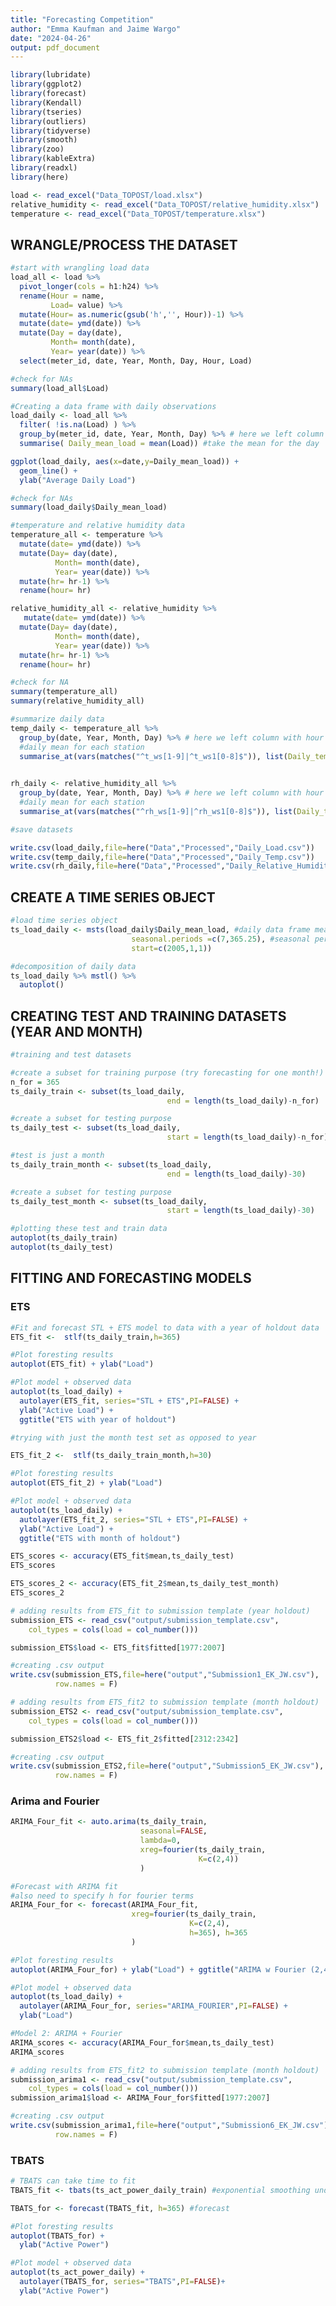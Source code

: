 ```yaml
---
title: "Forecasting Competition"
author: "Emma Kaufman and Jaime Wargo"
date: "2024-04-26"
output: pdf_document
---
```

```r
library(lubridate)
library(ggplot2)
library(forecast)  
library(Kendall)
library(tseries)
library(outliers)
library(tidyverse)
library(smooth)
library(zoo)
library(kableExtra)
library(readxl)
library(here)
```

```r
load <- read_excel("Data_TOPOST/load.xlsx")
relative_humidity <- read_excel("Data_TOPOST/relative_humidity.xlsx")
temperature <- read_excel("Data_TOPOST/temperature.xlsx")
```

## WRANGLE/PROCESS THE DATASET

```r
#start with wrangling load data
load_all <- load %>% 
  pivot_longer(cols = h1:h24) %>% 
  rename(Hour = name,
         Load= value) %>% 
  mutate(Hour= as.numeric(gsub('h','', Hour))-1) %>% 
  mutate(date= ymd(date)) %>% 
  mutate(Day = day(date),
         Month= month(date),
         Year= year(date)) %>% 
  select(meter_id, date, Year, Month, Day, Hour, Load)

#check for NAs
summary(load_all$Load)

```

```r
#Creating a data frame with daily observations
load_daily <- load_all %>% 
  filter( !is.na(Load) ) %>% 
  group_by(meter_id, date, Year, Month, Day) %>% # here we left column with hour out to calculate daily mean
  summarise( Daily_mean_load = mean(Load)) #take the mean for the day

ggplot(load_daily, aes(x=date,y=Daily_mean_load)) +
  geom_line() +
  ylab("Average Daily Load")

#check for NAs
summary(load_daily$Daily_mean_load)
```

```r
#temperature and relative humidity data
temperature_all <- temperature %>% 
  mutate(date= ymd(date)) %>% 
  mutate(Day= day(date),
          Month= month(date),
          Year= year(date)) %>% 
  mutate(hr= hr-1) %>% 
  rename(hour= hr) 

relative_humidity_all <- relative_humidity %>% 
   mutate(date= ymd(date)) %>% 
  mutate(Day= day(date),
          Month= month(date),
          Year= year(date)) %>% 
  mutate(hr= hr-1) %>% 
  rename(hour= hr)

#check for NA
summary(temperature_all)
summary(relative_humidity_all)

#summarize daily data
temp_daily <- temperature_all %>% 
  group_by(date, Year, Month, Day) %>% # here we left column with hour out to calculate daily mean
  #daily mean for each station
  summarise_at(vars(matches("^t_ws[1-9]|^t_ws1[0-8]$")), list(Daily_temp = ~mean(., na.rm = TRUE)))
 

rh_daily <- relative_humidity_all %>% 
  group_by(date, Year, Month, Day) %>% # here we left column with hour out to calculate daily mean
  #daily mean for each station
  summarise_at(vars(matches("^rh_ws[1-9]|^rh_ws1[0-8]$")), list(Daily_temp = ~mean(., na.rm = TRUE)))

```

```r
#save datasets

write.csv(load_daily,file=here("Data","Processed","Daily_Load.csv"))
write.csv(temp_daily,file=here("Data","Processed","Daily_Temp.csv"))
write.csv(rh_daily,file=here("Data","Processed","Daily_Relative_Humidity.csv"))
```

## CREATE A TIME SERIES OBJECT

```r
#load time series object
ts_load_daily <- msts(load_daily$Daily_mean_load, #daily data frame mean
                           seasonal.periods =c(7,365.25), #seasonal periods
                           start=c(2005,1,1))
```

```r
#decomposition of daily data
ts_load_daily %>% mstl() %>%
  autoplot()
```

## CREATING TEST AND TRAINING DATASETS (YEAR AND MONTH)

```r
#training and test datasets

#create a subset for training purpose (try forecasting for one month!)
n_for = 365
ts_daily_train <- subset(ts_load_daily,
                                   end = length(ts_load_daily)-n_for)

#create a subset for testing purpose
ts_daily_test <- subset(ts_load_daily,
                                   start = length(ts_load_daily)-n_for)

#test is just a month
ts_daily_train_month <- subset(ts_load_daily,
                                   end = length(ts_load_daily)-30)

#create a subset for testing purpose
ts_daily_test_month <- subset(ts_load_daily,
                                   start = length(ts_load_daily)-30)
```

```r
#plotting these test and train data
autoplot(ts_daily_train)
autoplot(ts_daily_test)
```

## FITTING AND FORECASTING MODELS

### ETS
```r
#Fit and forecast STL + ETS model to data with a year of holdout data
ETS_fit <-  stlf(ts_daily_train,h=365)

#Plot foresting results
autoplot(ETS_fit) + ylab("Load")

#Plot model + observed data
autoplot(ts_load_daily) +
  autolayer(ETS_fit, series="STL + ETS",PI=FALSE) +
  ylab("Active Load") +
  ggtitle("ETS with year of holdout")

#trying with just the month test set as opposed to year

ETS_fit_2 <-  stlf(ts_daily_train_month,h=30)

#Plot foresting results
autoplot(ETS_fit_2) + ylab("Load")

#Plot model + observed data
autoplot(ts_load_daily) +
  autolayer(ETS_fit_2, series="STL + ETS",PI=FALSE) +
  ylab("Active Load") +
  ggtitle("ETS with month of holdout")
```

```r
ETS_scores <- accuracy(ETS_fit$mean,ts_daily_test)
ETS_scores

ETS_scores_2 <- accuracy(ETS_fit_2$mean,ts_daily_test_month)
ETS_scores_2
```

```r
# adding results from ETS_fit to submission template (year holdout)
submission_ETS <- read_csv("output/submission_template.csv", 
    col_types = cols(load = col_number()))

submission_ETS$load <- ETS_fit$fitted[1977:2007]

#creating .csv output
write.csv(submission_ETS,file=here("output","Submission1_EK_JW.csv"),
          row.names = F)

# adding results from ETS_fit2 to submission template (month holdout)
submission_ETS2 <- read_csv("output/submission_template.csv", 
    col_types = cols(load = col_number()))

submission_ETS2$load <- ETS_fit_2$fitted[2312:2342]

#creating .csv output
write.csv(submission_ETS2,file=here("output","Submission5_EK_JW.csv"),
          row.names = F)
```

### Arima and Fourier
```r
ARIMA_Four_fit <- auto.arima(ts_daily_train, 
                             seasonal=FALSE, 
                             lambda=0,
                             xreg=fourier(ts_daily_train, 
                                          K=c(2,4))
                             )

#Forecast with ARIMA fit
#also need to specify h for fourier terms
ARIMA_Four_for <- forecast(ARIMA_Four_fit,
                           xreg=fourier(ts_daily_train,
                                        K=c(2,4),
                                        h=365), h=365
                           ) 

#Plot foresting results
autoplot(ARIMA_Four_for) + ylab("Load") + ggtitle("ARIMA w Fourier (2,4)")

#Plot model + observed data
autoplot(ts_load_daily) +
  autolayer(ARIMA_Four_for, series="ARIMA_FOURIER",PI=FALSE) +
  ylab("Load")


```

```r
#Model 2: ARIMA + Fourier 
ARIMA_scores <- accuracy(ARIMA_Four_for$mean,ts_daily_test)
ARIMA_scores
```

```r
# adding results from ETS_fit2 to submission template (month holdout)
submission_arima1 <- read_csv("output/submission_template.csv", 
    col_types = cols(load = col_number()))
submission_arima1$load <- ARIMA_Four_for$fitted[1977:2007]

#creating .csv output
write.csv(submission_arima1,file=here("output","Submission6_EK_JW.csv"),
          row.names = F)
```

###  TBATS

```r
# TBATS can take time to fit
TBATS_fit <- tbats(ts_act_power_daily_train) #exponential smoothing under state space, fit

TBATS_for <- forecast(TBATS_fit, h=365) #forecast

#Plot foresting results
autoplot(TBATS_for) +
  ylab("Active Power") 

#Plot model + observed data
autoplot(ts_act_power_daily) +
  autolayer(TBATS_for, series="TBATS",PI=FALSE)+
  ylab("Active Power") 

```

